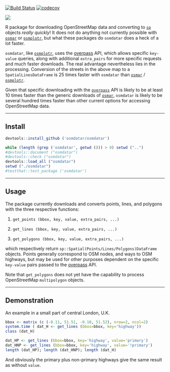 [![Build Status](https://travis-ci.org/osmdatar/osmdatar.svg?branch=master)](https://travis-ci.org/osmdatar/osmdatar)
[![codecov](https://codecov.io/gh/osmdatar/osmdatar/branch/master/graph/badge.svg)](https://codecov.io/gh/osmdatar/osmdatar)

![](./figure/map.png)

R package for downloading OpenStreetMap data and converting to 
[`sp`](https://cran.r-project.org/package=sp) objects
*really quickly*! It does not do anything not currently possible with
[`osmar`](https://cran.r-project.org/package=osmar) or
[`osmplotr`](https://cran.r-project.org/package=osmplotr), but what these
packages do `osmdatar` does a heck of a lot faster.

`osmdatar`, like [`osmplotr`](https://cran.r-project.org/package=osmplotr), uses
the [overpass](http://overpass-api.de/) API, which allows specific `key-value`
queries, along with additional `extra_pairs` for more specific requests and much
faster downloads.  The real advantage nevertheless lies in the processing.
Conversion of the streets in the above map to a `SpatialLinesDataFrame` is 25
times faster with `osmdatar` than 
[`osmar`](https://cran.r-project.org/package=osmar) /
[`osmplotr`](https://cran.r-project.org/package=osmplotr).

Given that specific downloading with the [`overpass`](http://overpass-api.de/)
API is likely to be at least 10 times faster than the generic downloads of 
[`osmar`](https://cran.r-project.org/package=osmar), `osmdatar` is likely to be
several hundred times faster than other current options for accessing
OpenStreetMap data.

------

## Install


```r
devtools::install_github ('osmdatar/osmdatar')
```
```r
while (length (grep ('osmdatar', getwd ())) > 0) setwd ("..")
#devtools::document ("osmdatar")
#devtools::check ("osmdatar")
devtools::load_all ("osmdatar")
setwd ("./osmdatar")
#testthat::test_package ('osmdatar')
```

------

## Usage

The package currently downloads and converts points, lines, and polygons with
the three respective functions:

1. `get_points (bbox, key, value, extra_pairs, ...)`

2. `get_lines (bbox, key, value, extra_pairs, ...)`

3. `get_polygons (bbox, key, value, extra_pairs, ...)`

which respectively return `sp::Spatial(Points/Lines/Polygons)DataFrame` objects.
Points generally correspond to OSM nodes, and ways to OSM highways, but may be
used for other purposes dependent on the specific `key-value` pairs passed to
the [overpass](http://overpass-api.de/) API.

Note that `get_polygons` does not yet have the capability to process
OpenStreetMap `multipolygon` objects.

------

## Demonstration

An example in a small part of central London, U.K. 

```r
bbox <- matrix (c (-0.11, 51.51, -0.10, 51.52), nrow=2, ncol=2) 
system.time ( dat_H <- get_lines (bbox=bbox, key='highway'))
class (dat_H)
```

```r
dat_HP <- get_lines (bbox=bbox, key='highway', value='primary')
dat_HNP <- get_lines (bbox=bbox, key='highway', value='!primary')
length (dat_HP); length (dat_HNP); length (dat_H)
```
And obviously the primary plus non-primary highways give the same result as
without `value`.
